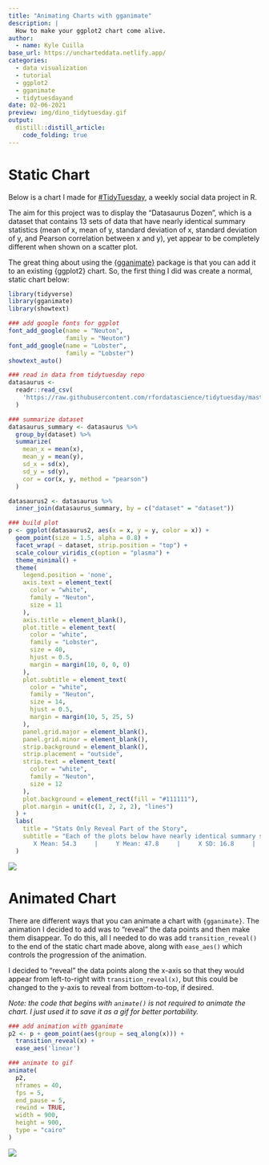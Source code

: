 ```yaml
---
title: "Animating Charts with gganimate"
description: |
  How to make your ggplot2 chart come alive.
author:
  - name: Kyle Cuilla
base_url: https://uncharteddata.netlify.app/
categories:
  - data visualization
  - tutorial
  - ggplot2
  - gganimate
  - tidytuesdayand 
date: 02-06-2021
preview: img/dino_tidytuesday.gif
output:
  distill::distill_article:
    code_folding: true
---
```


# Static Chart

Below is a chart I made for [#TidyTuesday](https://github.com/rfordatascience/tidytuesday), a weekly social data project in R.

The aim for this project was to display the "Datasaurus Dozen", which is a dataset that contains 13 sets of data that have nearly identical summary statistics (mean of x, mean of y, standard deviation of x, standard deviation of y, and Pearson correlation between x and y), yet appear to be completely different when shown on a scatter plot.

The great thing about using the [{gganimate}](https://gganimate.com/index.html) package is that you can add it to an existing {ggplot2} chart. So, the first thing I did was create a normal, static chart below:

```r
library(tidyverse)
library(gganimate)
library(showtext)

### add google fonts for ggplot
font_add_google(name = "Neuton",
                family = "Neuton")
font_add_google(name = "Lobster",
                family = "Lobster")
showtext_auto()

### read in data from tidytuesday repo
datasaurus <-
  readr::read_csv(
    'https://raw.githubusercontent.com/rfordatascience/tidytuesday/master/data/2020/2020-10-13/datasaurus.csv'
  )

### summarize dataset
datasaurus_summary <- datasaurus %>%
  group_by(dataset) %>%
  summarize(
    mean_x = mean(x),
    mean_y = mean(y),
    sd_x = sd(x),
    sd_y = sd(y),
    cor = cor(x, y, method = "pearson")
  )

datasaurus2 <- datasaurus %>%
  inner_join(datasaurus_summary, by = c("dataset" = "dataset"))

### build plot
p <- ggplot(datasaurus2, aes(x = x, y = y, color = x)) +
  geom_point(size = 1.5, alpha = 0.8) +
  facet_wrap( ~ dataset, strip.position = "top") +
  scale_colour_viridis_c(option = "plasma") +
  theme_minimal() +
  theme(
    legend.position = 'none',
    axis.text = element_text(
      color = "white",
      family = "Neuton",
      size = 11
    ),
    axis.title = element_blank(),
    plot.title = element_text(
      color = "white",
      family = "Lobster",
      size = 40,
      hjust = 0.5,
      margin = margin(10, 0, 0, 0)
    ),
    plot.subtitle = element_text(
      color = "white",
      family = "Neuton",
      size = 14,
      hjust = 0.5,
      margin = margin(10, 5, 25, 5)
    ),
    panel.grid.major = element_blank(),
    panel.grid.minor = element_blank(),
    strip.background = element_blank(),
    strip.placement = "outside",
    strip.text = element_text(
      color = "white",
      family = "Neuton",
      size = 12
    ),
    plot.background = element_rect(fill = "#111111"),
    plot.margin = unit(c(1, 2, 2, 2), "lines")
  ) +
  labs(
    title = "Stats Only Reveal Part of the Story",
    subtitle = "Each of the plots below have nearly identical summary statistics, yet they all look significantly different.\nThis is why it's important to always visualize your data when analyzing it!\n
       X Mean: 54.3     |     Y Mean: 47.8     |     X SD: 16.8     |     Y SD: = 26.9     |     Corr.: -0.06"
  )
```

<img src="img/dino_static.png">

# Animated Chart

There are different ways that you can animate a chart with `{gganimate}`. The animation I decided to add was to "reveal" the data points and then make them disappear. To do this, all I needed to do was add `transition_reveal()` to the end of the static chart made above, along with `ease_aes()` which controls the progression of the animation.

I decided to "reveal" the data points along the x-axis so that they would appear from left-to-right with `transition_reveal(x)`, but this could be changed to the y-axis to reveal from bottom-to-top, if desired.

<i>Note: the code that begins with `animate()` is not required to animate the chart. I just used it to save it as a gif for better portability.</i>

```r
### add animation with gganimate
p2 <- p + geom_point(aes(group = seq_along(x))) +
  transition_reveal(x) +
  ease_aes('linear')

### animate to gif
animate(
  p2,
  nframes = 40,
  fps = 5,
  end_pause = 5,
  rewind = TRUE,
  width = 900,
  height = 900,
  type = "cairo"
)
```

<img src="img/dino_tidytuesday.gif">
